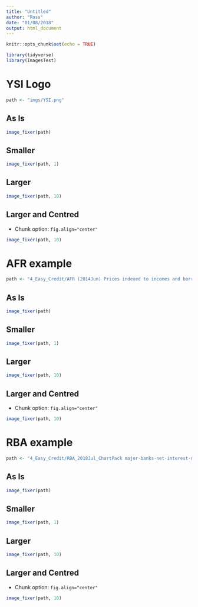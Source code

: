 ```yaml
---
title: "Untitled"
author: "Ross"
date: "01/08/2018"
output: html_document
---
```


```r
knitr::opts_chunk$set(echo = TRUE)

library(tidyverse)
library(ImagesTest)

```

# YSI Logo

```r
path <- "imgs/YSI.png"
```


## As Is
```r
image_fixer(path)
```


##  Smaller
```r
image_fixer(path, 1)
```


##  Larger
```r
image_fixer(path, 10)
```

##  Larger and Centred

- Chunk option: `fig.align="center"`

```r
image_fixer(path, 10)
```





# AFR example

```r
path <- "4_Easy_Credit/AFR (2014Jun) Prices indexed to incomes and borrowing capacity.jpg"
```


## As Is
```r
image_fixer(path)
```


##  Smaller
```r
image_fixer(path, 1)
```


##  Larger
```r
image_fixer(path, 10)
```

##  Larger and Centred

- Chunk option: `fig.align="center"`

```r
image_fixer(path, 10)
```



# RBA example

```r
path <- "4_Easy_Credit/RBA_2018Jul_ChartPack major-banks-net-interest-margin.jpg"
```


## As Is
```r
image_fixer(path)
```


##  Smaller
```r
image_fixer(path, 1)
```


##  Larger
```r
image_fixer(path, 10)
```

##  Larger and Centred

- Chunk option: `fig.align="center"`

```r
image_fixer(path, 10)
```


